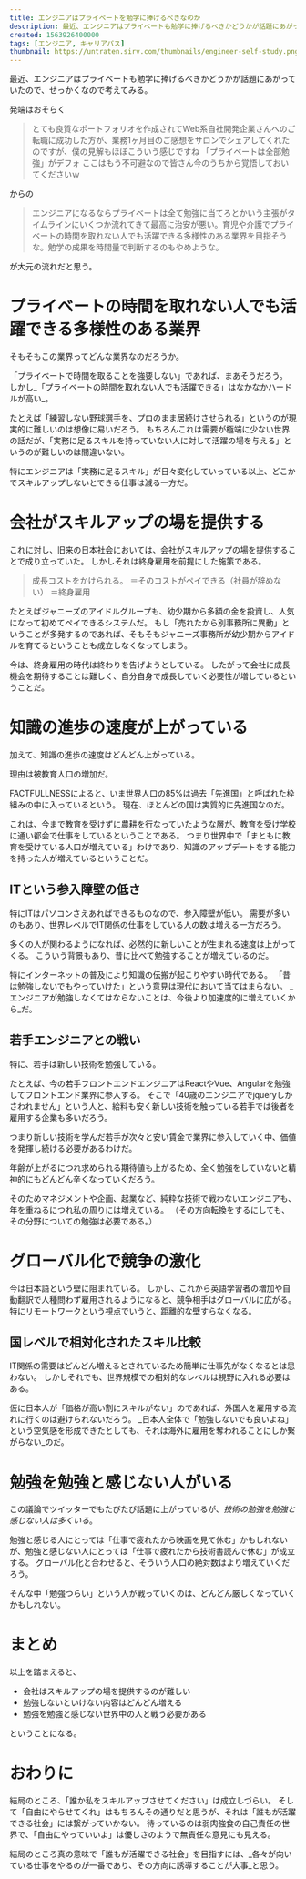 ```yaml
---
title: エンジニアはプライベートを勉学に捧げるべきなのか
description: 最近、エンジニアはプライベートも勉学に捧げるべきかどうかが話題にあがっていたので、せっかくなので考えてみる。
created: 1563926400000
tags: [エンジニア, キャリアパス]
thumbnail: https://untraten.sirv.com/thumbnails/engineer-self-study.png
---
```


最近、エンジニアはプライベートも勉学に捧げるべきかどうかが話題にあがっていたので、せっかくなので考えてみる。

発端はおそらく

> とても良質なポートフォリオを作成されてWeb系自社開発企業さんへのご転職に成功した方が、業務1ヶ月目のご感想をサロンでシェアしてくれたのですが、僕の見解もほぼこういう感じですね
>「プライベートは全部勉強」がデフォ
> ここはもう不可避なので皆さん今のうちから覚悟しておいてくださいｗ

からの

> エンジニアになるならプライベートは全て勉強に当てろとかいう主張がタイムラインにいくつか流れてきて最高に治安が悪い。育児や介護でプライベートの時間を取れない人でも活躍できる多様性のある業界を目指そうな。勉学の成果を時間量で判断するのもやめような。

が大元の流れだと思う。

# プライベートの時間を取れない人でも活躍できる多様性のある業界

そもそもこの業界ってどんな業界なのだろうか。

「プライベートで時間を取ることを強要しない」であれば、まあそうだろう。
しかし_「プライベートの時間を取れない人でも活躍できる」はなかなかハードルが高い_。

たとえば「練習しない野球選手を、プロのまま居続けさせられる」というのが現実的に難しいのは想像に易いだろう。
もちろんこれは需要が極端に少ない世界の話だが、「実務に足るスキルを持っていない人に対して活躍の場を与える」というのが難しいのは間違いない。

特にエンジニアは「実務に足るスキル」が日々変化していっている以上、どこかでスキルアップしないとできる仕事は減る一方だ。

# 会社がスキルアップの場を提供する

これに対し、旧来の日本社会においては、会社がスキルアップの場を提供することで成り立っていた。
しかしそれは終身雇用を前提にした施策である。

> 成長コストをかけられる。
> ＝そのコストがペイできる（社員が辞めない）
> ＝終身雇用

たとえばジャニーズのアイドルグループも、幼少期から多額の金を投資し、人気になって初めてペイできるシステムだ。
もし「売れたから別事務所に異動」ということが多発するのであれば、そもそもジャニーズ事務所が幼少期からアイドルを育てるということも成立しなくなってしまう。

<LinkCard slug="smap" />

今は、終身雇用の時代は終わりを告げようとしている。
したがって会社に成長機会を期待することは難しく、自分自身で成長していく必要性が増しているということだ。

# 知識の進歩の速度が上がっている

加えて、知識の進歩の速度はどんどん上がっている。

理由は被教育人口の増加だ。

FACTFULLNESSによると、いま世界人口の85%は過去「先進国」と呼ばれた枠組みの中に入っているという。
現在、ほとんどの国は実質的に先進国なのだ。

これは、今まで教育を受けずに農耕を行なっていたような層が、教育を受け学校に通い都会で仕事をしているということである。
つまり世界中で「まともに教育を受けている人口が増えている」わけであり、知識のアップデートをする能力を持った人が増えているということだ。

## ITという参入障壁の低さ

特にITはパソコンさえあればできるものなので、参入障壁が低い。
需要が多いのもあり、世界レベルでIT関係の仕事をしている人の数は増える一方だろう。

多くの人が関わるようになれば、必然的に新しいことが生まれる速度は上がってくる。
こういう背景もあり、昔に比べて勉強することが増えているのだ。

特にインターネットの普及により知識の伝搬が起こりやすい時代である。
「昔は勉強しないでもやっていけた」という意見は現代において当てはまらない。
_エンジニアが勉強しなくてはならないことは、今後より加速度的に増えていくから_だ。

## 若手エンジニアとの戦い

特に、若手は新しい技術を勉強している。

たとえば、今の若手フロントエンドエンジニアはReactやVue、Angularを勉強してフロントエンド業界に参入する。
そこで「40歳のエンジニアでjqueryしかさわれません」という人と、給料も安く新しい技術を触っている若手では後者を雇用する企業も多いだろう。

つまり新しい技術を学んだ若手が次々と安い賃金で業界に参入していく中、価値を発揮し続ける必要があるわけだ。

年齢が上がるにつれ求められる期待値も上がるため、全く勉強をしていないと精神的にもどんどん辛くなっていくだろう。

<ArticleCard slug="40-years-old" />

そのためマネジメントや企画、起業など、純粋な技術で戦わないエンジニアも、年を重ねるにつれ私の周りには増えている。
（その方向転換をするにしても、その分野についての勉強は必要である。）

# グローバル化で競争の激化

今は日本語という壁に阻まれている。
しかし、これから英語学習者の増加や自動翻訳で人種問わず雇用されるようになると、競争相手はグローバルに広がる。
特にリモートワークという視点でいうと、距離的な壁すらなくなる。

## 国レベルで相対化されたスキル比較

IT関係の需要はどんどん増えるとされているため簡単に仕事先がなくなるとは思わない。
しかしそれでも、世界規模での相対的なレベルは視野に入れる必要はある。

仮に日本人が「価格が高い割にスキルがない」のであれば、外国人を雇用する流れに行くのは避けられないだろう。
_日本人全体で「勉強しないでも良いよね」という空気感を形成できたとしても、それは海外に雇用を奪われることにしか繋がらない_のだ。

# 勉強を勉強と感じない人がいる

この議論でツイッターでもたびたび話題に上がっているが、_技術の勉強を勉強と感じない人は多くいる_。

勉強と感じる人にとっては「仕事で疲れたから映画を見て休む」かもしれないが、勉強と感じない人にとっては「仕事で疲れたから技術書読んで休む」が成立する。
グローバル化と合わせると、そういう人口の絶対数はより増えていくだろう。

そんな中「勉強つらい」という人が戦っていくのは、どんどん厳しくなっていくかもしれない。

# まとめ

以上を踏まえると、

- 会社はスキルアップの場を提供するのが難しい
- 勉強しないといけない内容はどんどん増える
- 勉強を勉強と感じない世界中の人と戦う必要がある

ということになる。

# おわりに

結局のところ、「誰か私をスキルアップさせてください」は成立しづらい。
そして「自由にやらせてくれ」はもちろんその通りだと思うが、それは「誰もが活躍できる社会」には繋がっていかない。
待っているのは弱肉強食の自己責任の世界で、「自由にやっていいよ」は優しさのようで無責任な意見にも見える。

結局のところ真の意味で「誰もが活躍できる社会」を目指すには、_各々が向いている仕事をやるのが一番であり、その方向に誘導することが大事_と思う。

<ArticleCard slug="strength-finder" />

<ArticleCard slug="changing-jobs" />
